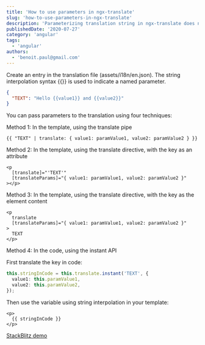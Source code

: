 ```yaml
---
title: 'How to use parameters in ngx-translate'
slug: 'how-to-use-parameters-in-ngx-translate'
description: 'Parameterizing translation string in ngx-translate does not have to be difficult.  Learn how to do it in four different ways!'
publishedDate: '2020-07-27'
category: 'angular'
tags:
  - 'angular'
authors:
  - 'benoit.paul@gmail.com'
---
```


Create an entry in the translation file (assets/i18n/en.json). The string interpolation syntax {{}} is used to indicate a named parameter.

```json
{
  "TEXT": "Hello {{value1}} and {{value2}}"
}
```

You can pass parameters to the translation using four techniques:

Method 1: In the template, using the translate pipe

```markup
{{ "TEXT" | translate: { value1: paramValue1, value2: paramValue2 } }}
```

Method 2: In the template, using the translate directive, with the key as an attribute

```markup
<p
  [translate]="'TEXT'"
  [translateParams]="{ value1: paramValue1, value2: paramValue2 }"
></p>
```

Method 3: In the template, using the translate directive, with the key as the element content

```markup
<p
  translate
  [translateParams]="{ value1: paramValue1, value2: paramValue2 }"
>
  TEXT
</p>
```

Method 4: In the code, using the instant API

First translate the key in code:

```typescript
this.stringInCode = this.translate.instant('TEXT', {
  value1: this.paramValue1,
  value2: this.paramValue2,
});
```

Then use the variable using string interpolation in your template:

```markup
<p>
  {{ stringInCode }}
</p>
```

[StackBlitz demo](https://stackblitz.com/github/vitamindev/ngx-translate-parameters)
